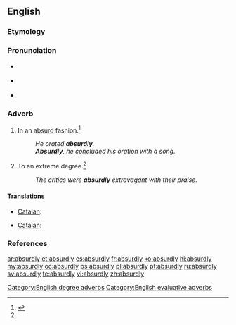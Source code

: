 ==English==

===Etymology===
{{suffix|absurd|ly}}

===Pronunciation===
* {{a|RP}} {{IPA|/əbˈsɜːd.li/}}
* {{a|US}} {{IPA|/æbˈsɝd.li/|/æbˈzɝd.li/|/əbˈsɝd.li/|/əbˈzɝd.li/}}
* {{audio|en-us-absurdly.ogg|Audio (US)}}

===Adverb===
{{en-adv}}

# In an [[absurd]] fashion.{{defdate|First attested in the mid 16<sup>th</sup> century.}}<ref name=SOED>{{reference-book | last =| first = | authorlink =  | coauthors =  | editor =Brown, Lesley  | others =  | title = The Shorter Oxford English Dictionary | origdate =  | origyear = 1933| origmonth =  | url =  | format =  | accessdate =  | accessyear =  | accessmonth =  | edition = 5th | date =  | year =2003| month =  | publisher =Oxford University Press  | location =Oxford, UK | language =  | id =  | doi = | isbn =978-0-19-860575-7 | lccn = | ol = | pages =10| chapter =  | chapterurl =  | quote =}}</ref>
#: ''He orated '''absurdly'''.''
#: '''''Absurdly''', he concluded his oration with a song.''
# To an extreme degree.{{defdate|First attested in the mid 16<sup>th</sup> century.}}<ref name=SOED/>
#: ''The critics were '''absurdly''' extravagant with their praise.''

====Translations====
{{trans-top|in an absurd fashion}}
* [[Catalan]]: {{t+|ca|absurdament}}
{{trans-mid}}
{{trans-bottom}}

{{trans-top|to an extreme degree}}
* [[Catalan]]: {{t+|ca|absurdament}}
{{trans-mid}}
{{trans-bottom}}

===References===
<references/>

[[Category:English degree adverbs]]
[[Category:English evaluative adverbs]]

[[ar:absurdly]]
[[et:absurdly]]
[[es:absurdly]]
[[fr:absurdly]]
[[ko:absurdly]]
[[hi:absurdly]]
[[my:absurdly]]
[[oc:absurdly]]
[[ps:absurdly]]
[[pl:absurdly]]
[[pt:absurdly]]
[[ru:absurdly]]
[[sv:absurdly]]
[[te:absurdly]]
[[vi:absurdly]]
[[zh:absurdly]]